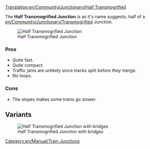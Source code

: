 [[Translation:en/Community/Junctionary/Half Transmogrified]]
{{en/Community/Junctionary/Navigation}}

The '''Half Transmogrified Junction''' is as it's name suggests, half of a [[en/Community/Junctionary/Transmogrified]] Junction.

[[File:en/Community/Junctionary/Ttd.half.transmogrified.original.png|frame|none|Half Transmogrified Junction]]

===Pros===
*Quite fast.
*Quite compact.
*Traffic jams are unlikely since tracks split before they merge.
*No loops.

===Cons===
*The slopes makes some trains go slower. 

==Variants==
[[File:en/Ttd.half.transmogrified.png|frame|none|Half Transmogrified Junction with bridges]]

[[Category:en/Manual/Train Junctions]]